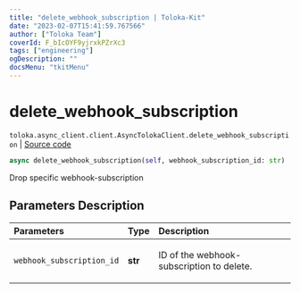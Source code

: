 ```yaml
---
title: "delete_webhook_subscription | Toloka-Kit"
date: "2023-02-07T15:41:59.767566"
author: ["Toloka Team"]
coverId: F_bIcOYF9yjrxkPZrXc3
tags: ["engineering"]
ogDescription: ""
docsMenu: "tkitMenu"
---
```


# delete_webhook_subscription
`toloka.async_client.client.AsyncTolokaClient.delete_webhook_subscription` | [Source code](https://github.com/Toloka/toloka-kit/blob/v1.1.3/src/async_client/client.py#L0)

```python
async delete_webhook_subscription(self, webhook_subscription_id: str)
```

Drop specific webhook-subscription

## Parameters Description

| Parameters | Type | Description |
| :----------| :----| :-----------|
`webhook_subscription_id`|**str**|<p>ID of the webhook-subscription to delete.</p>